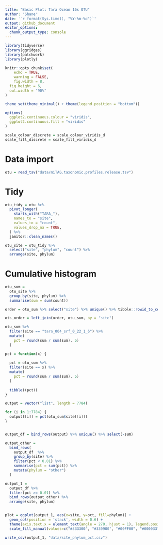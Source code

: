 ```yaml
---
title: "Basic Plot: Tara Ocean 16s OTU"
author: "Shane"
date: '`r format(Sys.time(), "%Y-%m-%d")`'
output: github_document
editor_options: 
  chunk_output_type: console
---
```


```r
library(tidyverse)
library(ggridges)
library(patchwork)
library(plotly)

knitr::opts_chunk$set(
	echo = TRUE,
	warning = FALSE,
	fig.width = 8, 
  fig.height = 6,
  out.width = "90%"
)

theme_set(theme_minimal() + theme(legend.position = "bottom"))

options(
  ggplot2.continuous.colour = "viridis",
  ggplot2.continuous.fill = "viridis"
)

scale_colour_discrete = scale_colour_viridis_d
scale_fill_discrete = scale_fill_viridis_d
```



# Data import

```r
otu = read_tsv("data/miTAG.taxonomic.profiles.release.tsv")
```



# Tidy

```r
otu_tidy = otu %>% 
  pivot_longer(
    starts_with("TARA_"),
    names_to = "site",
    values_to = "count",
    values_drop_na = TRUE,
  ) %>% 
  janitor::clean_names()
```

``` r
otu_site = otu_tidy %>% 
  select("site", "phylum", "count") %>% 
  arrange(site, phylum)
```



# Cumulative histogram

```r
otu_sum = 
  otu_site %>%
  group_by(site, phylum) %>%
  summarise(sum = sum(count)) 
```

```r
order = otu_sum %>% select("site") %>% unique() %>% tibble::rowid_to_column("order") %>% as_tibble()

ots_order = left_join(order, otu_sum, by = "site")
```

```r
otu_sum %>% 
  filter(site == "tara_004_srf_0_22_1_6") %>% 
  mutate(
    pct = round(sum / sum(sum), 5)
  )
```

```r
pct = function(x) {
  
  pct = otu_sum %>% 
  filter(site == x) %>% 
  mutate(
    pct = round(sum / sum(sum), 5)
  )
  
  tibble((pct))
}
```

```r
output = vector("list", length = 7784)

for (i in 1:7784) {
  output[[i]] = pct(otu_sum$site[[i]])
}


output_df = bind_rows(output) %>% unique() %>% select(-sum)
```

```r
output_other = 
  bind_rows(
    output_df  %>%  
    group_by(site) %>% 
    filter(pct < 0.01) %>% 
    summarise(pct = sum(pct)) %>%
    mutate(phylum = "other")
  )

output_1 = 
  output_df %>% 
  filter(pct >= 0.01) %>% 
  bind_rows(output_other) %>% 
  arrange(site, phylum)
  
```

```r
plot = ggplot(output_1, aes(x=site, y=pct, fill=phylum)) + 
  geom_col(position = 'stack', width = 0.6) +
  theme(axis.text.x = element_text(angle = 270, hjust = 1), legend.position = "right") +
  scale_fill_manual(values=c("#333300", "#339900", "#00FF00", "#000033", "#660099", "#990099", "#660000", "#FF3366", "#FF9900", "#996600", "#3399FF", "#006699", "#0000CC"))
```

```r
write_csv(output_1, "data/site_phylum_pct.csv")
```

